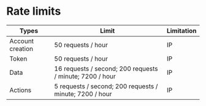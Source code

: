 # Rate limits
 
| Types            | Limit                              | Limitation |
| ---------------- | ---------------------------------- | ---------- |
| Account creation | 50 requests / hour                  | IP         |
| Token            | 50 requests / hour                  | IP         |
| Data             | 16 requests / second; 200 requests / minute; 7200 / hour | IP         |
| Actions          | 5 requests / second; 200 requests / minute;  7200 / hour  | IP         |

    